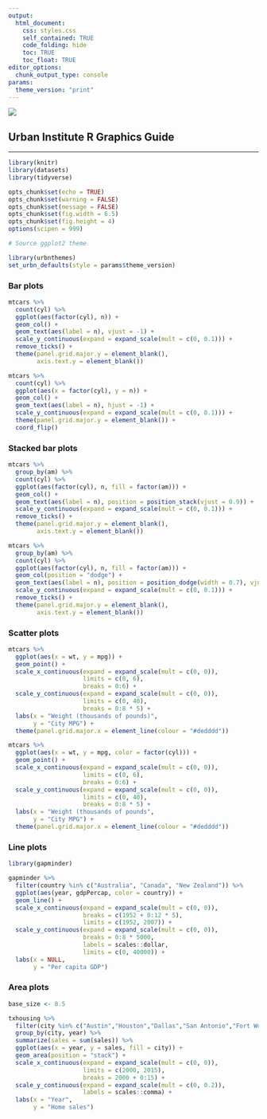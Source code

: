 ```yaml
---
output:
  html_document:
    css: styles.css
    self_contained: TRUE
    code_folding: hide
    toc: TRUE
    toc_float: TRUE
editor_options: 
  chunk_output_type: console
params:
  theme_version: "print"
---
```


<link rel="stylesheet" href="//fonts.googleapis.com/css?family=Lato" />

<div id="header">
![](www/images/urban-institute-logo.png)
</div>

## Urban Institute R Graphics Guide

------

```r
library(knitr)
library(datasets)
library(tidyverse)

opts_chunk$set(echo = TRUE)
opts_chunk$set(warning = FALSE)
opts_chunk$set(message = FALSE)
opts_chunk$set(fig.width = 6.5)
opts_chunk$set(fig.height = 4)
options(scipen = 999)

# Source ggplot2 theme

library(urbnthemes)
set_urbn_defaults(style = params$theme_version)
```

### Bar plots

```r
mtcars %>%
  count(cyl) %>%
  ggplot(aes(factor(cyl), n)) +
  geom_col() +
  geom_text(aes(label = n), vjust = -1) +    
  scale_y_continuous(expand = expand_scale(mult = c(0, 0.1))) +
  remove_ticks() +
  theme(panel.grid.major.y = element_blank(),
        axis.text.y = element_blank())
```


```r
mtcars %>%
  count(cyl) %>%
  ggplot(aes(x = factor(cyl), y = n)) +
  geom_col() +
  geom_text(aes(label = n), hjust = -1) +  
  scale_y_continuous(expand = expand_scale(mult = c(0, 0.1))) +
  theme(panel.grid.major.y = element_blank()) +
  coord_flip()
```

### Stacked bar plots

```r
mtcars %>%
  group_by(am) %>%
  count(cyl) %>%
  ggplot(aes(factor(cyl), n, fill = factor(am))) +
  geom_col() +
  geom_text(aes(label = n), position = position_stack(vjust = 0.9)) +    
  scale_y_continuous(expand = expand_scale(mult = c(0, 0.1))) +
  remove_ticks() +
  theme(panel.grid.major.y = element_blank(),
        axis.text.y = element_blank())
```

```r
mtcars %>%
  group_by(am) %>%
  count(cyl) %>%
  ggplot(aes(factor(cyl), n, fill = factor(am))) +
  geom_col(position = "dodge") +
  geom_text(aes(label = n), position = position_dodge(width = 0.7), vjust = -1) +    
  scale_y_continuous(expand = expand_scale(mult = c(0, 0.1))) +
  remove_ticks() +
  theme(panel.grid.major.y = element_blank(),
        axis.text.y = element_blank())
```


### Scatter plots

```r
mtcars %>%
  ggplot(aes(x = wt, y = mpg)) +
  geom_point() +
  scale_x_continuous(expand = expand_scale(mult = c(0, 0)), 
                     limits = c(0, 6),
                     breaks = 0:6) +
  scale_y_continuous(expand = expand_scale(mult = c(0, 0)), 
                     limits = c(0, 40),
                     breaks = 0:8 * 5) +
  labs(x = "Weight (thousands of pounds)",
       y = "City MPG") +
  theme(panel.grid.major.x = element_line(colour = "#dedddd"))
```

```r
mtcars %>%
  ggplot(aes(x = wt, y = mpg, color = factor(cyl))) +
  geom_point() +
  scale_x_continuous(expand = expand_scale(mult = c(0, 0)), 
                     limits = c(0, 6),
                     breaks = 0:6) +
  scale_y_continuous(expand = expand_scale(mult = c(0, 0)), 
                     limits = c(0, 40),
                     breaks = 0:8 * 5) +
  labs(x = "Weight (thousands of pounds",
       y = "City MPG") +
  theme(panel.grid.major.x = element_line(colour = "#dedddd"))
```

### Line plots

```r
library(gapminder)

gapminder %>%
  filter(country %in% c("Australia", "Canada", "New Zealand")) %>%
  ggplot(aes(year, gdpPercap, color = country)) +
  geom_line() +
  scale_x_continuous(expand = expand_scale(mult = c(0, 0)), 
                     breaks = c(1952 + 0:12 * 5), 
                     limits = c(1952, 2007)) +
  scale_y_continuous(expand = expand_scale(mult = c(0, 0)), 
                     breaks = 0:8 * 5000,
                     labels = scales::dollar, 
                     limits = c(0, 40000)) +
  labs(x = NULL,
       y = "Per capita GDP")
```

### Area plots

```r

base_size <- 8.5

txhousing %>%
  filter(city %in% c("Austin","Houston","Dallas","San Antonio","Fort Worth")) %>%
  group_by(city, year) %>%
  summarize(sales = sum(sales)) %>%
  ggplot(aes(x = year, y = sales, fill = city)) +
  geom_area(position = "stack") +
  scale_x_continuous(expand = expand_scale(mult = c(0, 0)),
                     limits = c(2000, 2015),
                     breaks = 2000 + 0:15) +  
  scale_y_continuous(expand = expand_scale(mult = c(0, 0.2)), 
                     labels = scales::comma) +
  labs(x = "Year",
       y = "Home sales")

```




